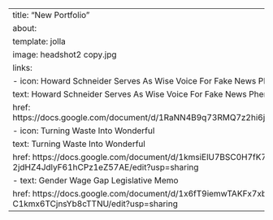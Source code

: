 ---
title: "New Portfolio"
about:
  template: jolla
  image: headshot2 copy.jpg
  links:
    - icon: Howard Schneider Serves As Wise Voice For Fake News Phenomena
      text: Howard Schneider Serves As Wise Voice For Fake News Phenomena
      href: https://docs.google.com/document/d/1RaNN4B9q73RMQ7z2hi6j6FuOlyu_Kq9nwUCEamf3zvo/edit
    - icon: Turning Waste Into Wonderful
      text: Turning Waste Into Wonderful
      href: https://docs.google.com/document/d/1kmsiElU7BSC0H7fK7U-2jdHZ4JdlyF61hCPz1eZ57AE/edit?usp=sharing
    - text: Gender Wage Gap Legislative Memo
      href: https://docs.google.com/document/d/1x6fT9iemwTAKFx7xbH6-rQa-C1kmx6TCjnsYb8cTTNU/edit?usp=sharing
---